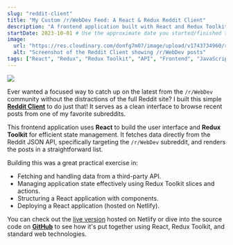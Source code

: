 ```yaml
---
slug: "reddit-client"
title: "My Custom /r/WebDev Feed: A React & Redux Reddit Client"
description: "A frontend application built with React and Redux Toolkit to fetch and display posts from the /r/WebDev subreddit via the Reddit API."
startDate: 2023-10-01 # Use the approximate date you started/finished the project
image:
  url: "https://res.cloudinary.com/donfg7m07/image/upload/v1743734960/redditClient_cgaaxb.png"
  alt: "Screenshot of the Reddit Client showing /r/WebDev posts"
tags: ["React", "Redux", "Redux Toolkit", "API", "Frontend", "JavaScript", "Web Development", "Netlify", "State Management"]
---
```


![](https://res.cloudinary.com/donfg7m07/image/upload/v1743734960/redditClient_cgaaxb.png)

Ever wanted a focused way to catch up on the latest from the `/r/WebDev` community without the distractions of the full Reddit site? I built this simple [**Reddit Client**](https://kendersons-reddit-client.netlify.app/) to do just that! It serves as a clean interface to browse recent posts from one of my favorite subreddits.

This frontend application uses **React** to build the user interface and **Redux Toolkit** for efficient state management. It fetches data directly from the Reddit JSON API, specifically targeting the `/r/WebDev` subreddit, and renders the posts in a straightforward list.

Building this was a great practical exercise in:

*   Fetching and handling data from a third-party API.
*   Managing application state effectively using Redux Toolkit slices and actions.
*   Structuring a React application with components.
*   Deploying a React application (hosted on Netlify).

You can check out the [live version](https://kendersons-reddit-client.netlify.app/) hosted on Netlify or dive into the source code on [**GitHub**](https://github.com/KenjaminButton/reddit-client) to see how it's put together using React, Redux Toolkit, and standard web technologies.